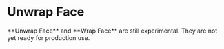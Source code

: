 
<Reference shortcut="" command="Unwrap Face" button="" />

# Unwrap Face

<Callout type="warning" emoji="⚠️">
    **Unwrap Face** and **Wrap Face** are still experimental. They are not yet ready for production use.
</Callout>





